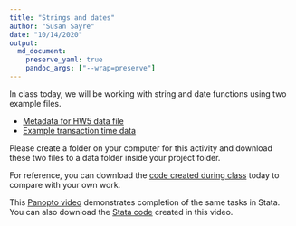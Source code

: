 ```yaml
---
title: "Strings and dates"
author: "Susan Sayre"
date: "10/14/2020"
output: 
  md_document:
    preserve_yaml: true
    pandoc_args: ["--wrap=preserve"]
---
```


In class today, we will be working with string and date functions using two example files.

- [Metadata for HW5 data file](/docs/ACSDT1Y2019.B02001_metadata_2020-10-09T060941.csv)
- [Example transaction time data](/docs/transaction_dates.csv)

Please create a folder on your computer for this activity and download these two files to a data folder inside your project folder.

For reference, you can download the [code created during class](/docs/strings_and_dates.Rmd) today to compare with your own work.

This [Panopto video](https://smith.hosted.panopto.com/Panopto/Pages/Viewer.aspx?id=0358738c-1707-4de2-9f35-ac550121c2e6) demonstrates completion of the same tasks in Stata. You can also download the [Stata code](/docs/strings_and_dates.do) created in this video.